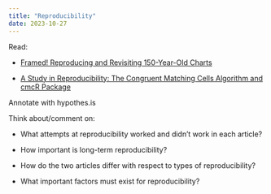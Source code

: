 ```yaml
---
title: "Reproducibility"
date: 2023-10-27
---
```


Read: 

- [Framed! Reproducing and Revisiting 150-Year-Old Charts](https://www.tandfonline.com/doi/full/10.1080/10618600.2018.1562937)

- [A Study in Reproducibility: The Congruent Matching Cells Algorithm and cmcR Package](https://journal.r-project.org/articles/RJ-2023-014/)


Annotate with hypothes.is

Think about/comment on: 

- What attempts at reproducibility worked and didn't work in each article?

- How important is long-term reproducibility?

- How do the two articles differ with respect to types of reproducibility?

- What important factors must exist for reproducibility?
